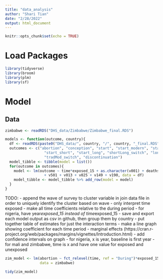 ```yaml
---
title: "data_analysis"
author: "Shari Tian"
date: "2/28/2022"
output: html_document
---
```


```r
knitr::opts_chunk$set(echo = TRUE)
```

# Load Packages

```r
library(tidyverse)
library(broom)
library(plm)
library(sf)
```


# Model

## Data

```r
zimbabwe <- readRDS("DHS_data/Zimbabwe/Zimbabwe_final.RDS")
```

```r
models <- function(outcome, country){
  df <- readRDS(paste0("DHS_data/", country, "/", country, "_final.RDS")) 
  outcomes <- c("abortion", "conception", "start", "start_modern", "start_traditional",
                  "start_short", "start_long", "shortLong_switch", "longShort_switch", "modTrad_switch",
                  "tradMod_switch", "discontinuation")
  model_tibble <- tibble(model = list())
  for(outcome in outcomes){
    model <- lm(outcome ~ time*exposed_15 + as.character(v001) + deaths + foreign_aid 
                  + v501 + v013 + v025 + v149 + v190, data = df)
    model_tibble <- model_tibble %>% add_row(model = model)
  }
} 

```

TODO:
- append the wave of survey to cluster variable in join data file in order to uniquely identify the cluster based on wave
- only interpret time exposed
- make all time coefficients relative to the during period
- for nigeria, have year*exposed_15 instead of time*exposed_15
- save and export each model output as csv in github, then group them by country
- put together table of estimates for just the interaction terms 
- make a line graph showing coefficient for each time period - marginal effects (https://cran.r-project.org/web/packages/margins/vignettes/Introduction.html)
  - add confidence intervals on graph
  - for nigeria, x is year, baseline is first year 
  - for mali and zimbabwe, time is x and have one value for exposed and unexposed 




```r
zim_model <- lm(abortion ~ fct_relevel(time, ref = "During")*exposed_15,
                data = zimbabwe)

tidy(zim_model)
```




